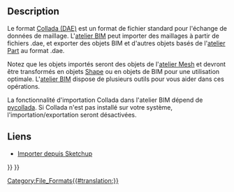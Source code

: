 <languages/>

{{Docnav/fr
|[[Arch_IFC/fr|IFC]]
|[[Arch_OBJ/fr|OBJ]]
|[[BIM_Workbench/fr|Atelier BIM]]
|IconL=
|IconR=
|IconC=Workbench_BIM.svg
}}

{{TOCright}}

<span id="Description"></span>
==Description==

Le format [https://fr.wikipedia.org/wiki/Collaborative_Design_Activity Collada (DAE)] est un format de fichier standard pour l'échange de données de maillage. L'[[BIM_Workbench/fr|atelier BIM]] peut importer des maillages à partir de fichiers .dae, et exporter des objets BIM et d'autres objets basés de l'[[Part_Workbench/fr|atelier Part]] au format .dae.

Notez que les objets importés seront des objets de l'[[Mesh_Workbench/fr|atelier Mesh]] et devront être transformés en objets [[Shape/fr|Shape]] ou en objets de BIM pour une utilisation optimale. L'[[BIM_Workbench/fr|atelier BIM]] dispose de plusieurs outils pour vous aider dans ces opérations.

<div class="mw-translate-fuzzy">
La fonctionnalité d'importation Collada dans l'atelier BIM dépend de [http://pycollada.github.io/ pycollada]. Si Collada n'est pas installé sur votre système, l'importation/exportation seront désactivées.
</div>

<span id="Links"></span>
==Liens==

* [[Importing_From_Sketchup/fr|Importer depuis Sketchup]]


{{Docnav/fr
|[[Arch_IFC/fr|IFC]]
|[[Arch_OBJ/fr|OBJ]]
|[[BIM_Workbench/fr|Atelier BIM]]
|IconL=
|IconR=
|IconC=Workbench_BIM.svg
}}

{{BIM_Tools_navi{{#translation:}}}}
{{Userdocnavi{{#translation:}}}}
[[Category:File_Formats{{#translation:}}]]